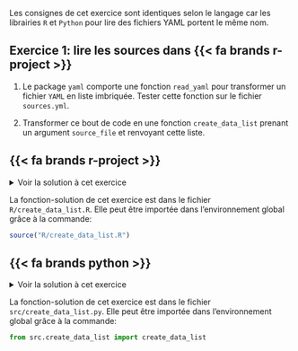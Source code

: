 ::: {.panel-tabset group="language"}

Les consignes de cet exercice sont identiques selon le langage car les librairies `R` et `Python` pour lire des fichiers YAML portent le même nom.

:::: {.callout-note collapse="false" icon=false}
## `<i class="bi bi-book"></i>`{=html} Exercice 1: lire les sources dans {{< fa brands r-project >}}

1. Le package `yaml` comporte une fonction `read_yaml` pour transformer
un fichier `YAML` en liste imbriquée. Tester cette fonction sur le fichier `sources.yml`. 

2. Transformer ce bout de code en une fonction `create_data_list`
prenant un argument `source_file` et renvoyant cette liste.

::::

## {{< fa brands r-project >}}


<details>
<summary>
Voir la solution à cet exercice
</summary>

```.python
```

</details>

La fonction-solution de cet exercice est dans le fichier `R/create_data_list.R`. Elle peut être importée
dans l'environnement global grâce à la commande:

```r
source("R/create_data_list.R")
```


## {{< fa brands python >}}

<details>
<summary>
Voir la solution à cet exercice
</summary>

```.python
```

</details>

La fonction-solution de cet exercice est dans le fichier `src/create_data_list.py`. Elle peut être importée
dans l'environnement global grâce à la commande:

```python
from src.create_data_list import create_data_list
```

:::